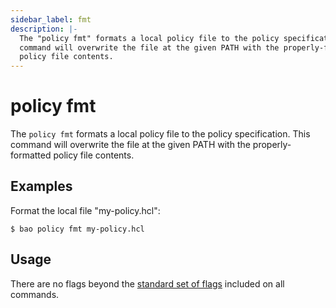 ```yaml
---
sidebar_label: fmt
description: |-
  The "policy fmt" formats a local policy file to the policy specification. This
  command will overwrite the file at the given PATH with the properly-formatted
  policy file contents.
---
```


# policy fmt

The `policy fmt` formats a local policy file to the policy specification. This
command will overwrite the file at the given PATH with the properly-formatted
policy file contents.

## Examples

Format the local file "my-policy.hcl":

```shell-session
$ bao policy fmt my-policy.hcl
```

## Usage

There are no flags beyond the [standard set of flags](/docs/commands)
included on all commands.
